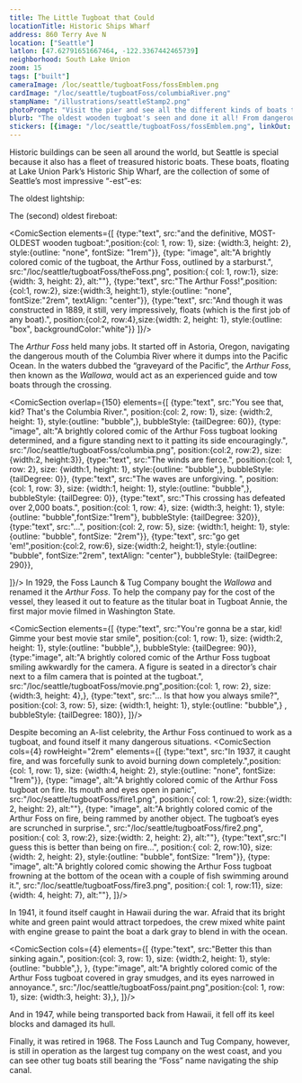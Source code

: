 ```yaml
---
title: The Little Tugboat that Could
locationTitle: Historic Ships Wharf
address: 860 Terry Ave N
location: ["Seattle"]
latlon: [47.62791651667464, -122.3367442465739]
neighborhood: South Lake Union
zoom: 15
tags: ["built"]
cameraImage: /loc/seattle/tugboatFoss/fossEmblem.png
cardImage: "/loc/seattle/tugboatFoss/columbiaRiver.png"
stampName: "/illustrations/seattleStamp2.png"
photoPrompt: "Visit the pier and see all the different kinds of boats there are."
blurb: "The oldest wooden tugboat's seen and done it all! From dangerous rapids to starring in Hollywood!"
stickers: [{image: "/loc/seattle/tugboatFoss/fossEmblem.png", linkOut: "https://www.loc.gov/resource/hhh.wa0868.photos/?sp=1", title: "Foss Company motto on the side of the boat"},{image: "/loc/seattle/tugboatFoss/columbiaRiver.png", linkOut: "https://www.loc.gov/resource/ppmsca.18165/", title: "The Columbia River, one of the most dangerous crossings"},{image: "/loc/seattle/tugboatFoss/columbiaRiver2.jpg", title: "Columbia River, Oregon", linkOut: "https://www.loc.gov/resource/highsm.12109/?r=-0.133,-0.057,1.281,0.89,0"}, {image: "/loc/seattle/tugboatFoss/theFoss.png" },{image: "/loc/seattle/tugboatFoss/boat.png" }, {image: "/loc/seattle/tugboatFoss/fire1.png" }, ]
---
```



Historic buildings can be seen all around the world, but Seattle is special because it also has a fleet of treasured historic boats. These boats, floating at Lake Union Park’s Historic Ship Wharf, are the collection of some of Seattle’s most impressive “-est”-es:


The oldest lightship:
<LOCItem
    type="pnp"
    linkOut="https://www.loc.gov/resource/cph.3b19268/"
    image="/loc/seattle/tugboatFoss/lightboat.jpg"
    caption="Lightships were used as floating lighthouses."
    alt="A black and white photograph of a lightship at sea."/>

The (second) oldest fireboat:
<LOCItem
    type="pnp"
    linkOut="https://www.loc.gov/resource/hhh.wa0746.photos/?sp=1"
    image="/loc/seattle/tugboatFoss/fireboatDuwamish.jpg"
    caption="Fireboat Duwamish"
    alt="A color photograph of the Fireboat Duwamish, a white and red boat, docked in a marina."/>

<ComicSection elements={[
    {type:"text", src:"and the definitive, MOST-OLDEST wooden tugboat:",position:{col: 1, row: 1}, size: {width:3, height: 2}, style:{outline: "none", fontSize: "1rem"}},
    {type: "image", alt:"A brightly colored comic of the tugboat, the Arthur Foss, outlined by a starburst.", src:"/loc/seattle/tugboatFoss/theFoss.png", position:{ col: 1, row:1}, size:{width: 3, height: 2}, alt:""},
    {type:"text", src:"The Arthur Foss!",position:{col:1, row:2}, size:{width:3, height:1}, style:{outline: "none", fontSize:"2rem",  textAlign: "center"}},
    {type:"text", src:"And though it was constructed in 1889, it still, very impressively, floats (which is the first job of any boat).", position:{col:2, row:4},size:{width: 2, height: 1}, style:{outline: "box", backgroundColor:"white"}}
]}/>

The *Arthur Foss* held many jobs. It started off in Astoria, Oregon, navigating the dangerous mouth of the Columbia River where it dumps into the Pacific Ocean. In the waters dubbed the “graveyard of the Pacific”, the *Arthur Foss*, then known as the *Wallowa*, would act as an experienced guide and tow boats through the crossing.


<LOCItem
    type="pnp"
    linkOut="https://www.loc.gov/resource/ppmsca.18165/"
    image="/loc/seattle/tugboatFoss/columbiaRiver.png"
    caption=""
    alt="A colorized photo of the Columbia River with a steam paddle boat navigating the river rapids and large rocks."/>

<ComicSection overlap={150} elements={[
    {type:"text", src:"You see that, kid? That's the Columbia River.", position:{col: 2, row: 1}, size: {width:2, height: 1}, style:{outline: "bubble",}, bubbleStyle: {tailDegree: 60}},
{type: "image", alt:"A brightly colored comic of the Arthur Foss tugboat looking determined, and a figure standing next to it patting its side encouragingly.", src:"/loc/seattle/tugboatFoss/columbia.png", position:{col:2, row:2}, size:{width:2, height:3}},
{type:"text", src:"The winds are fierce.", position:{col: 1, row: 2}, size: {width:1, height: 1}, style:{outline: "bubble",}, bubbleStyle: {tailDegree: 0}},
{type:"text", src:"The waves are unforgiving. ", position:{col: 1, row: 3}, size: {width:1, height: 1}, style:{outline: "bubble",}, bubbleStyle: {tailDegree: 0}},
{type:"text", src:"This crossing has defeated over 2,000 boats.", position:{col: 1, row: 4}, size: {width:3, height: 1}, style:{outline: "bubble",fontSize:"1rem"}, bubbleStyle: {tailDegree: 320}},
{type:"text", src:"...", position:{col: 2, row: 5}, size: {width:1, height: 1}, style:{outline: "bubble", fontSize: "2rem"}},
{type:"text", src:"go get 'em!",position:{col:2, row:6}, size:{width:2, height:1}, style:{outline: "bubble", fontSize:"2rem",  textAlign: "center"}, bubbleStyle: {tailDegree: 290}},

]}/>
In 1929, the Foss Launch & Tug Company bought the *Wallowa* and renamed it the *Arthur Foss*. To help the company pay for the cost of the vessel, they leased it out to feature as the titular boat in Tugboat Annie, the first major movie filmed in Washington State. 

<ComicSection elements={[
    {type:"text", src:"You're gonna be a star, kid! Gimme your best movie star smile", position:{col: 1, row: 1}, size: {width:2, height: 1}, style:{outline: "bubble",}, bubbleStyle: {tailDegree: 90}},
    {type:"image", alt:"A brightly colored comic of the Arthur Foss tugboat smiling awkwardly for the camera. A figure is seated in a director’s chair next to a film camera that is pointed at the tugboat.", src:"/loc/seattle/tugboatFoss/movie.png",position:{col: 1, row: 2}, size: {width:3, height: 4},},
    {type:"text", src:"... Is that how you always smile?", position:{col: 3, row: 5}, size: {width:1, height: 1}, style:{outline: "bubble",} , bubbleStyle: {tailDegree: 180}},
]}/>

Despite becoming an A-list celebrity, the Arthur Foss continued to work as a tugboat, and found itself it many dangerous situations. 
<ComicSection cols={4} rowHeight="2rem" elements={[
    {type:"text", src:"In 1937, it caught fire, and was forcefully sunk to avoid burning down completely.",position:{col: 1, row: 1}, size: {width:4, height: 2}, style:{outline: "none", fontSize: "1rem"}},
    {type: "image", alt:"A brightly colored comic of the Arthur Foss tugboat on fire. Its mouth and eyes open in panic", src:"/loc/seattle/tugboatFoss/fire1.png", position:{ col: 1, row:2}, size:{width: 2, height: 2}, alt:""},
    {type: "image", alt:"A brightly colored comic of the Arthur Foss on fire, being rammed by another object. The tugboat’s eyes are scrunched in surprise.", src:"/loc/seattle/tugboatFoss/fire2.png", position:{ col: 3, row:2}, size:{width: 2, height: 2}, alt:""},
    {type:"text",src:"I guess this is better than being on fire...", position:{ col: 2, row:10}, size:{width: 2, height: 2}, style:{outline: "bubble", fontSize: "1rem"}},
    {type: "image", alt:"A brightly colored comic showing the Arthur Foss tugboat frowning at the bottom of the ocean with a couple of fish swimming around it.", src:"/loc/seattle/tugboatFoss/fire3.png", position:{ col: 1, row:11}, size:{width: 4, height: 7}, alt:""},
]}/>

In 1941, it found itself caught in Hawaii during the war. Afraid that its bright white and green paint would attract torpedoes, the crew mixed white paint with engine grease to paint the boat a dark gray to blend in with the ocean.


<ComicSection cols={4} elements={[
    {type:"text", src:"Better this than sinking again.", position:{col: 3, row: 1}, size: {width:2, height: 1}, style:{outline: "bubble",}, },
    {type:"image", alt:"A brightly colored comic of the Arthur Foss tugboat covered in gray smudges, and its eyes narrowed in annoyance.", src:"/loc/seattle/tugboatFoss/paint.png",position:{col: 1, row: 1}, size: {width:3, height: 3},},
]}/>

And in 1947, while being transported back from Hawaii, it fell off its keel blocks and damaged its hull.

Finally, it was retired in 1968. The Foss Launch and Tug Company, however, is still in operation as the largest tug company on the west coast, and you can see other tug boats still bearing the “Foss” name navigating the ship canal.